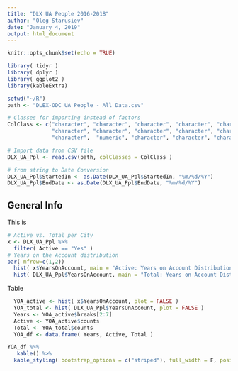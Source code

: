 ---
title: "DLX UA People 2016-2018"
author: "Oleg Starusiev"
date: "January 4, 2019"
output: html_document
---

```{r setup, include=FALSE}
knitr::opts_chunk$set(echo = TRUE)
```

```{r echo = FALSE, message=FALSE}
library( tidyr )
library( dplyr )
library( ggplot2 )
library(kableExtra)

setwd("~/R")
path <- "DLEX-ODC UA People - All Data.csv"

# Classes for importing instead of factors
ColClass <- c("character", "character", "character", "character", "character", "character",
              "character", "character", "character", "character", "character", "character", 
              "character",  "numeric", "character", "character", "character")

# Import data from CSV file
DLX_UA_Ppl <- read.csv(path, colClasses = ColClass )

# from string to Date Conversion
DLX_UA_Ppl$StartedIn <- as.Date(DLX_UA_Ppl$StartedIn, "%m/%d/%Y")
DLX_UA_Ppl$EndDate <- as.Date(DLX_UA_Ppl$EndDate, "%m/%d/%Y")
```

## General Info

This is 
```{r }
# Active vs. Total per City
x <- DLX_UA_Ppl %>%
  filter( Active == "Yes" ) 
# Years on the Account distribution
par( mfrow=c(1,2))
  hist( x$YearsOnAccount, main = "Active: Years on Account Distribution", xlab = "Years on Account", col = "darkblue")
  hist( DLX_UA_Ppl$YearsOnAccount, main = "Total: Years on Account Distribution", xlab = "Years on Account", col = "darkblue")
```

Table
```{r echo=FALSE}
  YOA_active <- hist( x$YearsOnAccount, plot = FALSE )
  YOA_total <- hist( DLX_UA_Ppl$YearsOnAccount, plot = FALSE )
  Years <- YOA_active$breaks[2:7]
  Active <- YOA_active$counts
  Total <- YOA_total$counts
  YOA_df <- data.frame( Years, Active, Total )
```

``` {r echo = FALSE}
YOA_df %>%
   kable() %>%
  kable_styling( bootstrap_options = c("striped"), full_width = F, position = "left")
```



